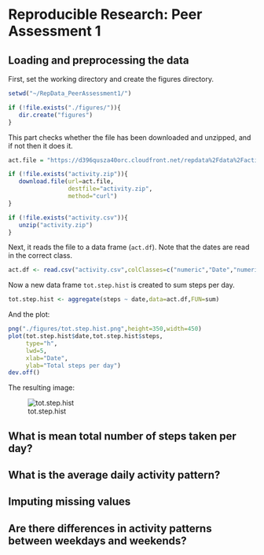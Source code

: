 # Reproducible Research: Peer Assessment 1


## Loading and preprocessing the data
First, set the working directory and create the figures directory.
```r
setwd("~/RepData_PeerAssessment1/")

if (!file.exists("./figures/")){
   dir.create("figures")
}
```

This part checks whether the file has been downloaded and unzipped, and if not
then it does it.
```r
act.file = "https://d396qusza40orc.cloudfront.net/repdata%2Fdata%2Factivity.zip"

if (!file.exists("activity.zip")){
   download.file(url=act.file,
                 destfile="activity.zip",
                 method="curl")
}

if (!file.exists("activity.csv")){
   unzip("activity.zip")   
}
```

Next, it reads the file to a data frame (`act.df`). Note that the dates are
read in the correct class.

```r
act.df <- read.csv("activity.csv",colClasses=c("numeric","Date","numeric"))
```

Now a new data frame `tot.step.hist` is created to sum steps per day.

```r
tot.step.hist <- aggregate(steps ~ date,data=act.df,FUN=sum)
```

And the plot:

```r
png("./figures/tot.step.hist.png",height=350,width=450)
plot(tot.step.hist$date,tot.step.hist$steps,
     type="h",
     lwd=5,
     xlab="Date",
     ylab="Total steps per day")
dev.off()
```

The resulting image:

![tot.step.hist](./figures/tot.step.hist.png)

## What is mean total number of steps taken per day?



## What is the average daily activity pattern?



## Imputing missing values



## Are there differences in activity patterns between weekdays and weekends?
